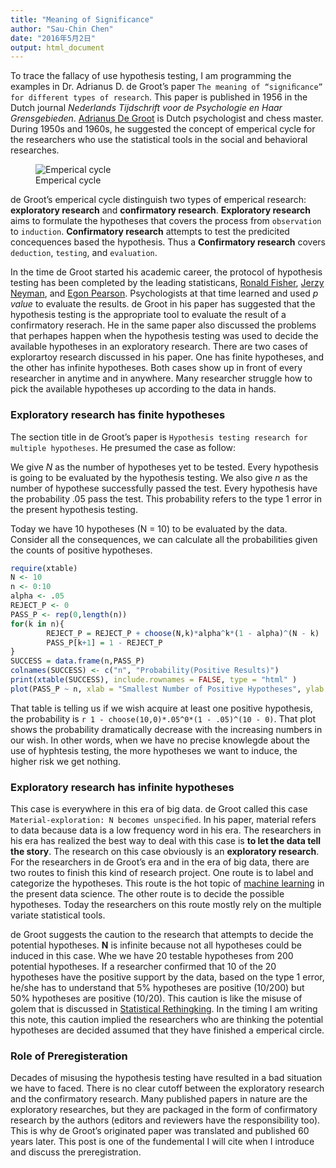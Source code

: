 ```yaml
---
title: "Meaning of Significance"
author: "Sau-Chin Chen"
date: "2016年5月2日"
output: html_document
---
```


To trace the fallacy of use hypothesis testing, I am programming the examples in Dr. Adrianus D. de Groot's paper `The meaning of “signiﬁcance” for different types of research`. This paper is published in 1956 in the Dutch journal *Nederlands Tijdschrift voor de Psychologie en Haar Grensgebieden*. [Adrianus De Groot](https://en.wikipedia.org/wiki/Adriaan_de_Groot) is Dutch psychologist and chess master. During 1950s and 1960s, he suggested the concept of emperical cycle for the researchers who use the statistical tools in the social and behavioral researches.  


![Emperical cycle](https://upload.wikimedia.org/wikipedia/commons/thumb/4/48/Empirical_Cycle.png/524px-Empirical_Cycle.png "A visual representation of A.D. de Groot's empirical cycle. Author: TesseUndDaan")

de Groot's emperical cycle distinguish two types of emperical research: **exploratory research** and **confirmatory research**. **Exploratory research** aims to formulate the hypotheses that covers the process from `observation` to `induction`. **Confirmatory research** attempts to test the predicited concequences based the hypothesis. Thus a **Confirmatory research** covers `deduction`, `testing`, and `evaluation`. 

In the time de Groot started his academic career, the protocol of hypothesis testing has been completed by the leading statisticans, [Ronald Fisher](https://en.wikipedia.org/wiki/Ronald_Fisher), [Jerzy Neyman](https://en.wikipedia.org/wiki/Jerzy_Neyman), and [Egon Pearson](https://en.wikipedia.org/wiki/Egon_Pearson). Psychologists at that time learned and used *p value* to evaluate the results. de Groot in his paper has suggested that the hypothesis testing is the appropriate tool to evaluate the result of a confirmatory reserach. He in the same paper also discussed the problems that perhapes happen when the hypothesis testing was used to decide the available hypotheses in an exploratory research. There are two cases of explorartoy research discussed in his paper. One has finite hypotheses, and the other has infinite hypotheses. Both cases show up in front of every researcher in anytime and in anywhere. Many researcher struggle how to pick the available hypotheses up according to the data in hands.    

### Exploratory research has finite hypotheses
The section title in de Groot's paper is `Hypothesis testing research for multiple hypotheses`. He presumed the case as follow:  
  
We give *N* as the number of hypotheses yet to be tested. Every hypothesis is going to be evaluated by the hypothesis testing. We also give *n* as the number of hypothese successfully passed the test. Every hypothesis have the probability .05 pass the test. This probability refers to the type 1 error in the present hypothesis testing.  
  
Today we have 10 hypotheses (N = 10) to be evaluated by the data. Consider all the consequences, we can calculate all the probabilities given the counts of positive hypotheses.  

```r
require(xtable)
N <- 10
n <- 0:10
alpha <- .05
REJECT_P <- 0
PASS_P <- rep(0,length(n))
for(k in n){
        REJECT_P = REJECT_P + choose(N,k)*alpha^k*(1 - alpha)^(N - k) 
        PASS_P[k+1] = 1 - REJECT_P
}
SUCCESS = data.frame(n,PASS_P)
colnames(SUCCESS) <- c("n", "Probability(Positive Results)")
print(xtable(SUCCESS), include.rownames = FALSE, type = "html" ) 
plot(PASS_P ~ n, xlab = "Smallest Number of Positive Hypotheses", ylab = "Probability(Positive Results)")
```
  
That table is telling us if we wish acquire at least one positive hypothesis, the probability is `r 1 - choose(10,0)*.05^0*(1 - .05)^(10 - 0)`. That plot shows the probability dramatically decrease with the increasing numbers in our wish. In other words, when we have no precise knowlegde about the use of hyphtesis testing, the more hypotheses we want to induce, the higher risk we get nothing. 
  
### Exploratory research has infinite hypotheses
This case is everywhere in this era of big data. de Groot called this case `Material-exploration: N becomes unspeciﬁed`. In his paper, material refers to data because data is a low frequency word in his era. The researchers in his era has realized the best way to deal with this case is **to let the data tell the story**. The research on this case obviously is an **exploratory research**. For the researchers in de Groot's era and in the era of big data, there are two routes to finish this kind of research project. One route is to label and categorize the hypotheses. This route is the hot topic of [machine learning](https://en.wikipedia.org/wiki/Machine_learning) in the present data science. The other route is to decide the possible hypotheses. Today the researchers on this route mostly rely on the multiple variate statistical tools. 

de Groot suggests the caution to the research that attempts to decide the potential hypotheses. **N** is infinite because not all hypotheses could be induced in this case. Whe we have 20 testable hypotheses from 200 potential hypotheses. If a researcher confirmed that 10 of the 20 hypotheses have the positive support by the data, based on the type 1 error, he/she has to understand that 5% hypotheses are positive (10/200) but 50% hypotheses are positive (10/20). This caution is like the misuse of golem that is discussed in [Statistical Rethingking](https://www.crcpress.com/Statistical-Rethinking-A-Bayesian-Course-with-Examples-in-R-and-Stan/McElreath/9781482253443). In the timing I am writing this note, this caution implied the researchers who are thinking the potential hypotheses are decided assumed that they have finished a emperical circle.

### Role of Preregisteration
Decades of misusing the hypothesis testing have resulted in a bad situation we have to faced. There is no clear cutoff between the exploratory research and the confirmatory research. Many published papers in nature are the exploratory researches, but they are packaged in the form of confirmatory research by the authors (editors and reviewers have the responsibility too). This is why de Groot's originated paper was translated and published 60 years later. This post is one of the fundemental I will cite when I introduce and discuss the preregistration. 
